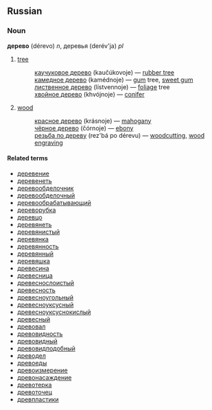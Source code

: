 ==Russian==
===Noun===
'''дерево''' (dérevo) ''n'', деревья (derév'ja) ''pl''

#[[tree]]
#:[[каучуковое дерево]] (kaučúkovoje) — [[rubber tree]]
#:[[камедное дерево]] (kamédnoje) — [[gum]] tree, [[sweet gum]]
#:[[лиственное дерево]] (lístvennoje) — [[foliage]] tree
#:[[хвойное дерево]] (khvójnoje) — [[conifer]]
#[[wood]]
#:[[красное дерево]] (krásnoje) — [[mahogany]]
#:[[черное дерево|чёрное дерево]] (čórnoje) — [[ebony]]
#:[[резьба по дереву]] (rez'bá po dérevu) — [[woodcutting]], [[wood engraving]]

====Related terms====
*[[деревение]]
*[[деревенеть]]
*[[деревообделочник]]
*[[деревообделочный]]
*[[деревообрабатывающий]]
*[[дереворубка]]
*[[деревцо]]
*[[деревянеть]]
*[[деревянистый]]
*[[деревянка]]
*[[деревянность]]
*[[деревянный]]
*[[деревяшка]]
*[[древесина]]
*[[древесница]]
*[[древеснослоистый]]
*[[древесность]]
*[[древесноугольный]]
*[[древесноуксусный]]
*[[древесноуксуснокислый]]
*[[древесный]]
*[[древовал]]
*[[древовидность]]
*[[древовидный]]
*[[древовидподобный]]
*[[древодел]]
*[[древоеды]]
*[[древоизмерение]]
*[[древонасаждение]]
*[[древотерка]]
*[[древоточец]]
*[[древпластики]]